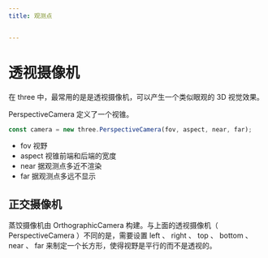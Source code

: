 ```yaml
---
title: 观测点


---
```


# 透视摄像机

在 three 中，最常用的是是透视摄像机，可以产生一个类似眼观的 3D 视觉效果。

PerspectiveCamera 定义了一个视锥。

```js
const camera = new three.PerspectiveCamera(fov, aspect, near, far);
```

- fov 视野
- aspect 视锥前端和后端的宽度
- near 据观测点多近不渲染
- far 据观测点多远不显示

## 正交摄像机

蒸饺摄像机由 OrthographicCamera 构建。与上面的透视摄像机（ PerspectiveCamera ）不同的是，需要设置 left 、 right 、 top 、 bottom 、 near 、 far
来制定一个长方形，使得视野是平行的而不是透视的。

            